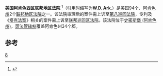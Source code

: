 {{Infobox U.S. district court
|district name =  美国阿肯色西区联邦地区法院
|abbrev = W.D. Ark.
|appeals to = 第八巡回
|map image name = 
|map image width = 200
|map image caption = 
|seal = 
|seal size = 160
|established = 1851年3月3日 
|judges assigned = 3
|chief judge =Paul K. Holmes III
|official site = http://www.arwd.uscourts.gov/
}}

'''美国阿肯色西区联邦地区法院''' <ref name="中文名参考">{{cite web | url=http://tech.sina.com.cn/it/2012-03-13/01096828492.shtml | title=中文名参考 | accessdate=2013-08-08}}</ref>（引用时缩写为'''W.D. Ark.'''）是美国94个、[[阿肯色州|阿肯色州]]2个[[联邦地区法院|联邦地区法院]]之一。该法院审理后的案件需上诉至[[第八巡回法院|第八巡回法院]]，专利及《[[塔克法案|塔克法案]]》相关的案件需上诉至[[联邦巡回区法院|联邦巡回区法院]]。该法院位于[[史密斯堡_(阿肯色州)|史密斯堡 (阿肯色州)]]，[[司法管辖权|司法管辖权]]覆盖阿肯色州34个郡。

==参考==
{{reflist}}
{{联邦地区法院}}

[[Category:美国联邦地区法院|8]]